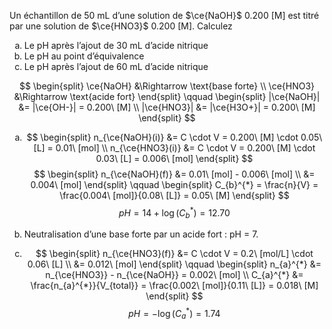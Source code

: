 ::: {.Exercise data-latex=""}

Un échantillon de 50 mL d’une solution de $\ce{NaOH}$ 0.200 [M] est titré par une solution de $\ce{HNO3}$ 0.200 [M]. Calculez

a. Le pH après l’ajout de 30 mL d’acide nitrique
\vspace{\stretch{1}}
b. Le pH au point d’équivalence
\vspace{\stretch{1}}
c. Le pH après l’ajout de 60 mL d’acide nitrique
\vspace{\stretch{1}}

:::

::: {.Answer data-latex=""}

$$
\begin{split}
\ce{NaOH} &\Rightarrow \text{base forte} \\
\ce{HNO3} &\Rightarrow \text{acide fort}
\end{split}
\qquad
\begin{split}
|\ce{NaOH}| &= |\ce{OH-}| = 0.200\ [M] \\
|\ce{HNO3}| &= |\ce{H3O+}| = 0.200\ [M]
\end{split}
$$

a. $$
\begin{split}
n_{\ce{NaOH}(i)} &= C \cdot V = 0.200\ [M] \cdot 0.05\ [L] = 0.01\ [mol] \\
n_{\ce{HNO3}(i)} &= C \cdot V = 0.200\ [M] \cdot 0.03\ [L] = 0.006\ [mol]
\end{split}
$$
$$
\begin{split}
n_{\ce{NaOH}(f)} &= 0.01\ [mol] - 0.006\ [mol] \\
  &= 0.004\ [mol]
\end{split}
\qquad
\begin{split}
C_{b}^{*} = \frac{n}{V} = \frac{0.004\ [mol]}{0.08\ [L]} = 0.05\ [M]
\end{split}
$$
$$
pH = 14 + \log(C_{b}^{*}) = 12.70
$$

b. Neutralisation d'une base forte par un acide fort : pH = 7.

c. $$
\begin{split}
n_{\ce{HNO3}(f)} &= C \cdot V = 0.2\ [mol/L] \cdot 0.06\ [L] \\
  &= 0.012\ [mol]
\end{split}
\qquad
\begin{split}
n_{a}^{*} &= n_{\ce{HNO3}} - n_{\ce{NaOH}} = 0.002\ [mol] \\
C_{a}^{*} &= \frac{n_{a}^{*}}{V_{total}} = \frac{0.002\ [mol]}{0.11\ [L]} = 0.018\ [M]
\end{split}
$$
$$
pH = - \log(C_{a}^{*}) = 1.74
$$

\clearpage
:::
